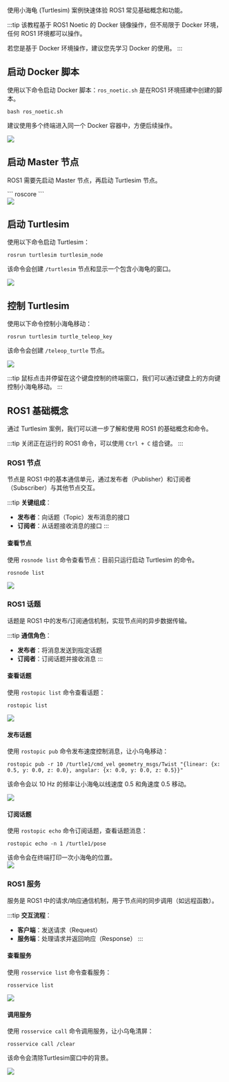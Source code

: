 使用小海龟 (Turtlesim) 案例快速体验 ROS1 常见基础概念和功能。

:::tip
该教程基于 ROS1 Noetic 的 Docker 镜像操作，但不局限于 Docker 环境，任何 ROS1 环境都可以操作。

若您是基于 Docker 环境操作，建议您先学习 Docker 的使用。
:::

## 启动 Docker 脚本

使用以下命令启动 Docker 脚本：`ros_noetic.sh` 是在ROS1 环境搭建中创建的脚本。

<NewCodeBlock tip="radxa@device$" type="device">

```
bash ros_noetic.sh
```

</NewCodeBlock>

建议使用多个终端进入同一个 Docker 容器中，方便后续操作。

<div style={{ textAlign: "center" }}>
  <img
    src="/img/common/radxa-os/application-dev/ros1-turtlesim-01.webp"
    style={{ width: "100%", maxWidth: "1200px" }}
  />
</div>

## 启动 Master 节点

ROS1 需要先启动 Master 节点，再启动 Turtlesim 节点。

<NewCodeBlock tip="radxa@docker$" type="device">
```
roscore
```

</NewCodeBlock>

<div style={{ textAlign: "center" }}>
  <img
    src="/img/common/radxa-os/application-dev/ros1-turtlesim-02.webp"
    style={{ width: "100%", maxWidth: "1200px" }}
  />
</div>

## 启动 Turtlesim

使用以下命令启动 Turtlesim：

<NewCodeBlock tip="radxa@docker$" type="device">

```
rosrun turtlesim turtlesim_node
```

</NewCodeBlock>

该命令会创建 `/turtlesim` 节点和显示一个包含小海龟的窗口。

<div style={{ textAlign: "center" }}>
  <img
    src="/img/common/radxa-os/application-dev/ros1-turtlesim-03.webp"
    style={{ width: "100%", maxWidth: "1200px" }}
  />
</div>

## 控制 Turtlesim

使用以下命令控制小海龟移动：

<NewCodeBlock tip="radxa@docker$" type="device">

```
rosrun turtlesim turtle_teleop_key
```

</NewCodeBlock>

该命令会创建 `/teleop_turtle` 节点。

<div style={{ textAlign: "center" }}>
  <img
    src="/img/common/radxa-os/application-dev/ros1-turtlesim-04.webp"
    style={{ width: "100%", maxWidth: "1200px" }}
  />
</div>

:::tip
鼠标点击并停留在这个键盘控制的终端窗口，我们可以通过键盘上的方向键控制小海龟移动。
:::

## ROS1 基础概念

通过 Turtlesim 案例，我们可以进一步了解和使用 ROS1 的基础概念和命令。

:::tip
关闭正在运行的 ROS1 命令，可以使用 `Ctrl + C` 组合键。
:::

### ROS1 节点

节点是 ROS1 中的基本通信单元，通过发布者（Publisher）和订阅者（Subscriber）与其他节点交互。

:::tip
**关键组成**：

- **发布者**：向话题（Topic）发布消息的接口
- **订阅者**：从话题接收消息的接口
  :::

#### 查看节点

使用 `rosnode list` 命令查看节点：目前只运行启动 Turtlesim 的命令。

<NewCodeBlock tip="radxa@docker$" type="device">

```
rosnode list
```

</NewCodeBlock>

<div style={{ textAlign: "center" }}>
  <img
    src="/img/common/radxa-os/application-dev/ros1-turtlesim-05.webp"
    style={{ width: "100%", maxWidth: "1200px" }}
  />
</div>

### ROS1 话题

话题是 ROS1 中的发布/订阅通信机制，实现节点间的异步数据传输。

:::tip
**通信角色**：

- **发布者**：将消息发送到指定话题
- **订阅者**：订阅话题并接收消息
  :::

#### 查看话题

使用 `rostopic list` 命令查看话题：

<NewCodeBlock tip="radxa@docker$" type="device">

```
rostopic list
```

</NewCodeBlock>

<div style={{ textAlign: "center" }}>
  <img
    src="/img/common/radxa-os/application-dev/ros1-turtlesim-06.webp"
    style={{ width: "100%", maxWidth: "1200px" }}
  />
</div>

#### 发布话题

使用 `rostopic pub` 命令发布速度控制消息，让小乌龟移动：

```
rostopic pub -r 10 /turtle1/cmd_vel geometry_msgs/Twist "{linear: {x: 0.5, y: 0.0, z: 0.0}, angular: {x: 0.0, y: 0.0, z: 0.5}}"
```

该命令会以 10 Hz 的频率让小海龟以线速度 0.5 和角速度 0.5 移动。

<div style={{ textAlign: "center" }}>
  <img
    src="/img/common/radxa-os/application-dev/ros1-turtlesim-07.webp"
    style={{ width: "100%", maxWidth: "1200px" }}
  />
</div>

#### 订阅话题

使用 `rostopic echo` 命令订阅话题，查看话题消息：

<NewCodeBlock tip="radxa@docker$" type="device">

```
rostopic echo -n 1 /turtle1/pose
```

</NewCodeBlock>
该命令会在终端打印一次小海龟的位置。

<div style={{ textAlign: "center" }}>
  <img
    src="/img/common/radxa-os/application-dev/ros1-turtlesim-08.webp"
    style={{ width: "100%", maxWidth: "1200px" }}
  />
</div>

### ROS1 服务

服务是 ROS1 中的请求/响应通信机制，用于节点间的同步调用（如远程函数）。

:::tip
**交互流程**：

- **客户端**：发送请求（Request）
- **服务端**：处理请求并返回响应（Response）
  :::

#### 查看服务

使用 `rosservice list` 命令查看服务：

<NewCodeBlock tip="radxa@docker$" type="device">

```
rosservice list
```

</NewCodeBlock>

<div style={{ textAlign: "center" }}>
  <img
    src="/img/common/radxa-os/application-dev/ros1-turtlesim-09.webp"
    style={{ width: "100%", maxWidth: "1200px" }}
  />
</div>

#### 调用服务

使用 `rosservice call` 命令调用服务，让小乌龟清屏：

<NewCodeBlock tip="radxa@docker$" type="device">

```
rosservice call /clear
```

</NewCodeBlock>

该命令会清除Turtlesim窗口中的背景。

<div style={{ textAlign: "center" }}>
  <img
    src="/img/common/radxa-os/application-dev/ros1-turtlesim-10.webp"
    style={{ width: "100%", maxWidth: "1200px" }}
  />
</div>
